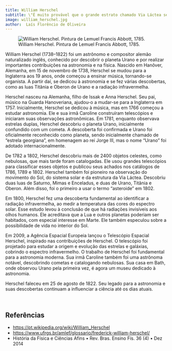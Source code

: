 ```yaml
---
title: William Herschel
subtitle: \"É muito provável que o grande estrato chamado Via Láctea seja aquele no qual o Sol está localizado, embora talvez não no centro exato de sua espessura\"
image: william_herschel.jpg
author:  Laís Florêncio de Oliveira
---
```


![William Herschel. Pintura de Lemuel Francis Abbott, 1785.](william_herschel.jpg)

William Herschel (1738–1822) foi um astrônomo e compositor alemão naturalizado inglês, conhecido por descobrir o planeta Urano e por realizar importantes contribuições na astronomia e na física. Nascido em Hanôver, Alemanha, em 15 de novembro de 1738, Herschel se mudou para a Inglaterra aos 19 anos, onde começou a ensinar música, tornando-se organista. A partir daí, se dedicou à astronomia e se fez várias descobertas, como as luas Titânia e Oberon de Urano e a radiação infravermelha.

Herschel nasceu na Alemanha, filho de Issak e Anna Herschel. Seu pai, músico na Guarda Hanoveriana, ajudou-o a mudar-se para a Inglaterra em 1757. Inicialmente, Herschel se dedicou à música, mas em 1766 começou a estudar astronomia. Ele e sua irmã Caroline construíram telescópios e iniciaram suas observações astronômicas. Em 1781, enquanto observava estrelas duplas, Herschel descobriu o planeta Urano, inicialmente confundido com um cometa. A descoberta foi confirmada e Urano foi oficialmente reconhecido como planeta, sendo inicialmente chamado de "estrela georgiana", em homenagem ao rei Jorge III, mas o nome "Urano" foi adotado internacionalmente.

De 1782 a 1802, Herschel descobriu mais de 2400 objetos celestes, como nebulosas, que mais tarde foram catalogadas. Ele usou grandes telescópios para classificar esses objetos e publicou seus achados nos catálogos de 1786, 1789 e 1802. Herschel também foi pioneiro na observação do movimento do Sol, do sistema solar e da estrutura da Via Láctea. Descobriu duas luas de Saturno, Mimas e Enceladus, e duas de Urano, Titânia e Oberon. Além disso, foi o primeiro a usar o termo "asteroide" em 1802.

Em 1800, Herschel fez uma descoberta fundamental ao identificar a radiação infravermelha, ao medir a temperatura das cores do espectro solar. Esse estudo levou à conclusão de que há radiações invisíveis aos olhos humanos. Ele acreditava que a Lua e outros planetas poderiam ser habitados, com especial interesse em Marte. Ele também especulou sobre a possibilidade de vida no interior do Sol.

Em 2009, a Agência Espacial Europeia lançou o Telescópio Espacial Herschel, inspirado nas contribuições de Herschel. O telescópio foi projetado para estudar a origem e evolução das estrelas e galáxias, cobrindo o espectro infravermelho. O trabalho de Herschel foi fundamental para a astronomia moderna. Sua irmã Caroline também foi uma astrônoma notável, descobrindo cometas e catalogando nebulosas. Sua casa em Bath, onde observou Urano pela primeira vez, é agora um museu dedicado à astronomia.

Herschel faleceu em 25 de agosto de 1822. Seu legado para a astronomia e suas descobertas continuam a influenciar a ciência até os dias atuais.



<br>

## Referências

- <https://pt.wikipedia.org/wiki/William_Herschel>
- <https://www.ufrgs.br/amlef/glossario/frederick-william-herschel/>
- História da Física e Ciências Afins • Rev. Bras. Ensino Fís. 36 (4) • Dez 2014
